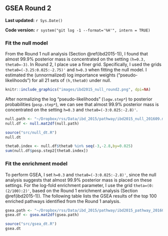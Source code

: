 ## GSEA Round 2 {#ibd2015-2}

**Last updated:** `r Sys.Date()`

**Code version:** `r system("git log -1 --format='%H'", intern = TRUE)`

### Fit the null model

From the Round 1 null analysis (Section \@ref(ibd2015-1)), I found that almost 99.9% posterior mass is concentrated on the setting `(h=0.3, theta0=-3)`. In Round 2, I place use a finer grid. Specifically, I used the grids `theta0=(-3.25:0.025:-2.75)'` and `h=0.3` when fitting the null model. I estimated the (unnormalized) log importance weights ("pseudo-likelihoods") for all 21 sets of `(h,theta0)` under null. 

```r
knitr::include_graphics("images/ibd2015_null_round2.png", dpi=NA)
```

After normalizing the log "pseudo-likelihoods" (`logw.step*`) to posterior probabilities (`posp.step*`), we can see that almost 99.9% posterior mass is concentrated on the setting `h=0.3` and `theta0=(-3:0.025:-2.8)'`.
```r
null.path <- "~/Dropbox/rss/Data/ibd_2015/pathway/ibd2015_null_201609.mat"
null.df <- null.mat2df(null.path)
```

```r
source("src/null_dt.R")
null.dt
```

```r
theta0.index <- null.df$theta0 %in% seq(-3,-2.8,by=0.025) 
sum(null.df$posp.step2[theta0.index]) 
```

### Fit the enrichment model

To perform GSEA, I set `h=0.3` and `theta0=(-3:0.025:-2.8)'`, since the null analysis suggests that almost 99.9% posterior mass is placed on these settings. For the log-fold enrichment parameter, I use the grid `theta=(0:(2/100):2)'`, based on the Round 1 enrichment analysis (Section \@ref(ibd2015-1)). The following table lists the GSEA results of the top 100 enriched pathways identified from the Round 1 analysis. 
```r
gsea.path <- "~/Dropbox/rss/Data/ibd_2015/pathway/ibd2015_pathway_201609.mat"
gsea.df <- gsea.mat2df(gsea.path) 
```

```r
source("src/gsea_dt.R")
gsea.dt
```


